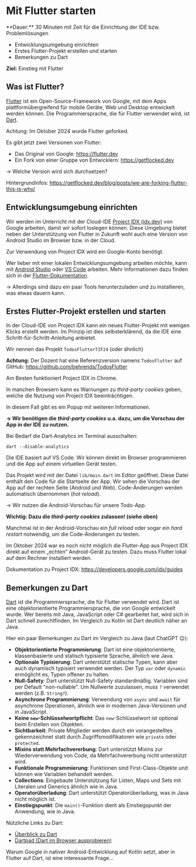 
# Mit Flutter starten

<Callout>
  **Dauer:** 30 Minuten mit Zeit für die Einrichtung der IDE bzw. Problemlösungen

  - Entwicklungsumgebung einrichten
  - Erstes Flutter-Projekt erstellen und starten
  - Bemerkungen zu Dart

  **Ziel:** Einstieg mit Flutter 
</Callout>

## Was ist Flutter?

[Flutter](https://flutter.dev) ist ein Open-Source-Framework von 
Google, mit dem Apps plattformübergreifend für mobile Geräte, Web 
und Desktop entwickelt werden können. Die Programmiersprache, die 
für Flutter verwendet wird, ist [Dart](https://dart.dev).

<Callout type="error" emoji="‼️">
Achtung: Im Oktober 2024 wurde Flutter geforked. 

Es gibt jetzt zwei Versionen von Flutter: 
  - Das Original von Google: https://flutter.dev
  - Ein Fork von einer Gruppe von Entwicklern: https://getflocked.dev

&rarr; Welche Version wird sich durchsetzen?

Hintergrundinfos: https://getflocked.dev/blog/posts/we-are-forking-flutter-this-is-why/
</Callout>

## Entwicklungsumgebung einrichten

Wir werden im Unterricht mit der Cloud-IDE 
[Project IDX (idx.dev)](https://idx.dev) von Google arbeiten,
damit wir sofort loslegen können. Diese Umgebung bietet neben der 
Unterstützung von Flutter in Zukunft wohl auch eine Version von 
Android Studio im Browser bzw. in der Cloud.

<Callout type="info">
Zur Verwendung von Project IDX wird ein Google-Konto benötigt.

Wer lieber mit einer lokalen Entwicklungsumgebung arbeiten möchte, 
kann mit [Android Studio](https://developer.android.com/studio) 
oder [VS Code](https://code.visualstudio.com) arbeiten. 
Mehr Informationen dazu finden sich in der 
[Flutter-Dokumentation](https://flutter.dev/docs/get-started/install).

&rarr; Allerdings sind dazu ein paar Tools herunterzuladen und
zu installieren, was etwas dauern kann.
</Callout>



## Erstes Flutter-Projekt erstellen und starten

In der Cloud-IDE von Project IDX kann ein neues Flutter-Projekt
mit wenigen Klicks erstellt werden. Im Prinzip ist dies 
selbsterklärend, da die IDE eine Schritt-für-Schritt-Anleitung
anbietet.

Wir nennen das Projekt `TodosFlutterTIF24` (oder ähnlich)

**Achtung:** Der Dozent hat eine Referenzversion namens 
`TodosFlutter` auf GitHub: https://github.com/behrends/TodosFlutter

<Callout type="error" emoji="‼️">
Am Besten funktioniert Project IDX in Chrome. 

In manchen Browsern kann es Warnungen zu _third-party cookies_ 
geben, welche die Nutzung von Project IDX beeinträchtigen.

In diesem Fall gibt es ein Popup mit weiteren Informationen.

**&rarr; Wir benötigen die _third-party cookies_ u.a. dazu, um die 
Vorschau der App in der IDE zu nutzen.**
</Callout>


<Callout type="warning">
Bei Bedarf die Dart-Analytics im Terminal ausschalten:

```
dart --disable-analytics
```
</Callout>

Die IDE basiert auf VS Code. Wir können direkt im Browser
programmieren und die App auf einem virtuellen Gerät testen.

Das Projekt wird mit der Datei `lib/main.dart` im Editor
geöffnet. Diese Datei enthält den Code für die Startseite
der App. Wir sehen die Vorschau der App auf der rechten Seite
(Android und Web). Code-Änderungen werden automatisch übernommen 
(_hot reload_).

&rarr; Wir nutzen die Android-Vorschau für unsere Todo-App.

**Wichtig: Dazu die _third-party cookies_ zulassen! (siehe oben)**

Manchmal ist in der Android-Vorschau ein _full reload_ oder sogar 
ein _hard restart_ notwendig, um die Code-Änderungen zu testen.

<Callout type="info">
Im Oktober 2024 war es noch nicht möglich die Flutter-App aus
Project IDX direkt auf einem „echten“ Android-Gerät zu testen. 
Dazu muss Flutter lokal auf dem Rechner installiert werden.
</Callout>

Dokumentation zu Project IDX: https://developers.google.com/idx/guides

## Bemerkungen zu Dart

[Dart](https://dart.dev) ist die Programmiersprache, die für 
Flutter verwendet wird. Dart ist eine objektorientierte
Programmiersprache, die von Google entwickelt wurde. Wer bereits
mit Java, JavaScript oder C# gearbeitet hat, wird sich in Dart
schnell zurechtfinden. Im Vergleich zu Kotlin ist Dart deutlich 
näher an Java.

Hier ein paar Bemerkungen zu Dart im Vergleich zu Java (laut ChatGPT 😉):

- **Objektorientierte Programmierung**: Dart ist eine objektorientierte, klassenbasierte und statisch typisierte Sprache, ähnlich wie Java.
- **Optionale Typisierung**: Dart unterstützt statische Typen, kann aber auch dynamisch typisiert verwendet werden. Der Typ `var` oder `dynamic` ermöglicht es, Typen offener zu halten.
- **Null-Safety**: Dart unterstützt Null-Safety standardmäßig. Variablen sind per Default "non-nullable". Um Nullwerte zuzulassen, muss `?` verwendet werden (z.B. `String?`).
- **Asynchrone Programmierung**: Verwendung von `async` und `await` für asynchrone Operationen, ähnlich wie in modernen Java-Versionen und in JavaScript.
- **Keine `new`-Schlüsselwortpflicht**: Das `new`-Schlüsselwort ist optional beim Erstellen von Objekten.
- **Sichtbarkeit**: Private Mitglieder werden durch ein vorangestelltes `_` gekennzeichnet statt durch Zugriffsmodifikatoren wie `private` oder `protected`.
- **Mixins statt Mehrfachvererbung**: Dart unterstützt Mixins zur Wiederverwendung von Code, da Mehrfachvererbung nicht unterstützt wird.
- **Funktionale Programmierung**: Funktionen sind First-Class-Objekte und können wie Variablen behandelt werden.
- **Collections**: Eingebaute Unterstützung für Listen, Maps und Sets mit Literalen und Generics ähnlich wie in Java.
- **Operatorüberladung**: Dart unterstützt Operatorüberladung, was in Java nicht möglich ist.
- **Einstiegspunkt**: Die `main()`-Funktion dient als Einstiegspunkt der Anwendung, wie in Java.

Nützliche Links zu Dart:

- [Überblick zu Dart](https://dart.dev/overview)
- [Dartpad (Dart im Browser ausprobieren)](https://dartpad.dev)

<Callout emoji="🤔">
Warum Google in nativer Android-Entwicklung auf Kotlin setzt,
aber in Flutter auf Dart, ist eine interessante Frage…
</Callout>